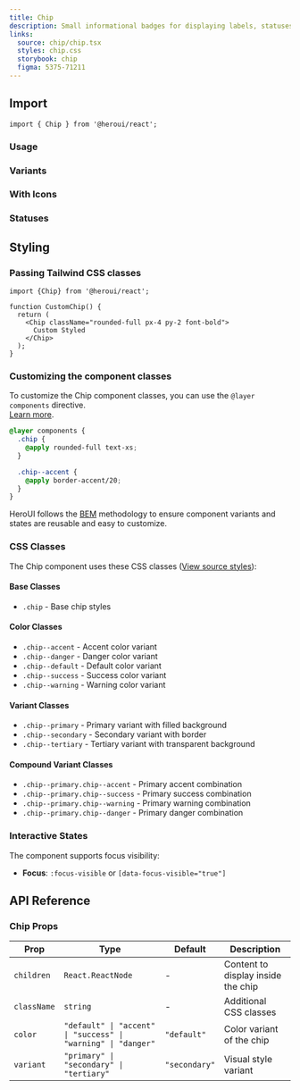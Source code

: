 ```yaml
---
title: Chip
description: Small informational badges for displaying labels, statuses, and categories
links:
  source: chip/chip.tsx
  styles: chip.css
  storybook: chip
  figma: 5375-71211
---
```


## Import

```tsx
import { Chip } from '@heroui/react';
```

### Usage

<ComponentPreview
  name="chip-basic"
/>

### Variants

<ComponentPreview
  name="chip-variants"
/>

### With Icons

<ComponentPreview
  name="chip-with-icon"
/>

### Statuses

<ComponentPreview
  name="chip-statuses"
/>

## Styling

### Passing Tailwind CSS classes

```tsx
import {Chip} from '@heroui/react';

function CustomChip() {
  return (
    <Chip className="rounded-full px-4 py-2 font-bold">
      Custom Styled
    </Chip>
  );
}
```

### Customizing the component classes

To customize the Chip component classes, you can use the `@layer components` directive.
<br/>[Learn more](https://tailwindcss.com/docs/adding-custom-styles#adding-component-classes).

```css
@layer components {
  .chip {
    @apply rounded-full text-xs;
  }

  .chip--accent {
    @apply border-accent/20;
  }
}
```

HeroUI follows the [BEM](https://getbem.com/) methodology to ensure component variants and states are reusable and easy to customize.

### CSS Classes

The Chip component uses these CSS classes ([View source styles](https://github.com/heroui-inc/heroui/blob/v3/packages/styles/components/chip.css)):

#### Base Classes
- `.chip` - Base chip styles

#### Color Classes
- `.chip--accent` - Accent color variant
- `.chip--danger` - Danger color variant
- `.chip--default` - Default color variant
- `.chip--success` - Success color variant
- `.chip--warning` - Warning color variant

#### Variant Classes
- `.chip--primary` - Primary variant with filled background
- `.chip--secondary` - Secondary variant with border
- `.chip--tertiary` - Tertiary variant with transparent background

#### Compound Variant Classes
- `.chip--primary.chip--accent` - Primary accent combination
- `.chip--primary.chip--success` - Primary success combination
- `.chip--primary.chip--warning` - Primary warning combination
- `.chip--primary.chip--danger` - Primary danger combination

### Interactive States

The component supports focus visibility:

- **Focus**: `:focus-visible` or `[data-focus-visible="true"]`

## API Reference

### Chip Props

| Prop | Type | Default | Description |
|------|------|---------|-------------|
| `children` | `React.ReactNode` | - | Content to display inside the chip |
| `className` | `string` | - | Additional CSS classes |
| `color` | `"default" \| "accent" \| "success" \| "warning" \| "danger"` | `"default"` | Color variant of the chip |
| `variant` | `"primary" \| "secondary" \| "tertiary"` | `"secondary"` | Visual style variant |
